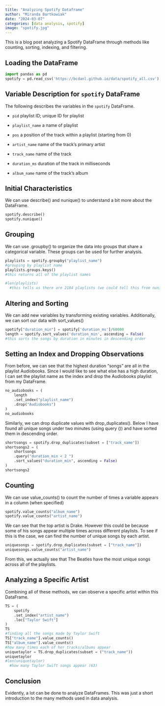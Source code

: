```yaml
---
title: "Analyzing Spotify Dataframe"
author: "Miranda Bartkowiak"
date: "2024-03-07"
categories: [data analysis, spotify]
image: "spotify.jpg"
---
```


This is a blog post analyzing a Spotify DataFrame through methods like counting, sorting, indexing, and filtering.

## Loading the DataFrame

```python
import pandas as pd
spotify = pd.read_csv('https://bcdanl.github.io/data/spotify_all.csv')
```

## Variable Description for `spotify` DataFrame

The following describes the variables in the `spotify` DataFrame.

- `pid`
playlist ID; unique ID for playlist

- `playlist_name`
a name of playlist

- `pos`
a position of the track within a playlist (starting from 0)

- `artist_name`
name of the track’s primary artist

- `track_name`
name of the track

- `duration_ms`
duration of the track in milliseconds

- `album_name`
name of the track’s album


## Initial Characteristics

We can use describe() and nunique() to understand a bit more about the DataFrame.
```python
spotify.describe()
spotify.nunique()
```

## Grouping

We can use .groupby() to organize the data into groups that share a categorical variable. These groups can be used for further analysis.

```python
playlists = spotify.groupby("playlist_name")
#grouping by playlist name
playlists.groups.keys()
#this returns all of the playlist names

#len(playlists)
  #this tells us there are 2184 playlists (we could tell this from nunique() earlier)
```

## Altering and Sorting

We can add new variables by transforming existing variables. 
Additionally, we can sort our data with sort_values()
```python
spotify["duration_min"] = spotify['duration_ms']/60000
length = spotify.sort_values('duration_min', ascending = False)
#this sorts the songs by duration in minutes in descending order
```

## Setting an Index and Dropping Observations

From before, we can see that the highest duration "songs" are all in the playlist Audiobooks. Since I would like to see what else has a high duration, I can set the playlist name as the index and drop the Audiobooks playlist from my DataFrame.

```python
no_audiobooks = (
    length
    .set_index("playlist_name")
    .drop("Audiobooks")
)
no_audiobooks
```


Similarly, we can drop duplicate values with drop_duplicates(). Below I have found all unique songs under two minutes (using query ()) and have sorted them in descending order.

```python
shortsongs = spotify.drop_duplicates(subset = ["track_name"])
shortsongs2 = (
    shortsongs
    .query("duration_min < 2 ")
    .sort_values("duration_min", ascending = False)
)
shortsongs2
```

## Counting

We can  use value_counts() to count the number of times a variable appears in a column (when specified)
```python
spotify.value_counts("album_name")
spotify.value_counts("artist_name")
```


We can see that the top artist is Drake. However this could be because some of his songs appear multiple times across different playlists. To see if this is the case, we can find the number of unique songs by each artist.

```python
uniquesongs = spotify.drop_duplicates(subset = ["track_name"])
uniquesongs.value_counts("artist_name")
```

From this, we actually see that The Beatles have the most unique songs across all of the playlists.

## Analyzing a Specific Artist

Combining all of these methods, we can observe a specific artist within this DataFrame. 

```python
TS = (
    spotify
    .set_index("artist_name")
    .loc["Taylor Swift"]
)
TS
#finding all the songs made by Taylor Swift
TS["track_name"].value_counts()
TS["album_name"].value_counts()
#how many times each of her tracks/albums appear
uniquetaylor = TS.drop_duplicates(subset = ("track_name"))
uniquetaylor
#len(uniquetaylor)
  #how many Taylor Swift songs appear (63)
```

## Conclusion

Evidently, a lot can be done to analyze DataFrames. This was just a short introduction to the many methods used in data analysis. 
